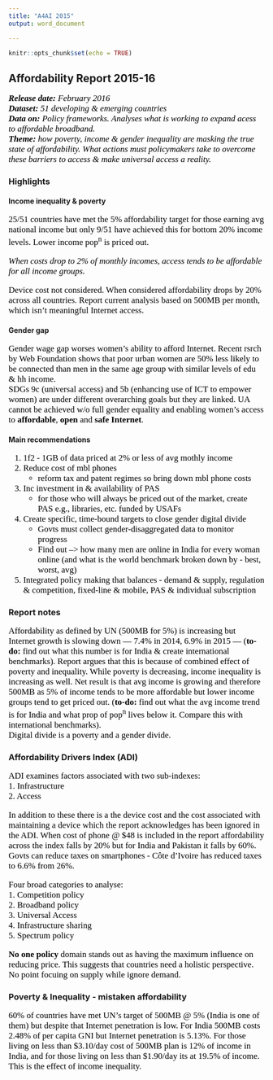 ```yaml
---
title: "A4AI 2015"
output: word_document

---
```

<style type="text/css">
p, ul, ol{ /* Normal  */
    font-family: Georgia;
    font-size:17px;
    color: #000
    }
</style>

```r
knitr::opts_chunk$set(echo = TRUE)
```

## Affordability Report 2015-16  
_**Release date:** February 2016_  
_**Dataset:** 51 developing & emerging countries_  
_**Data on:** Policy frameworks. Analyses what is working to expand acess to affordable broadband._  
_**Theme:** how poverty, income & gender inequality are masking the true state of affordability. What actions must policymakers take to overcome these barriers to access & make universal access a reality._    
  
### Highlights  

#### Income inequality & poverty
25/51 countries have met the 5% affordability target for those earning avg national income but only 9/51 have achieved this for bottom 20% income levels. Lower income pop^n^ is priced out.  
  
*When costs drop to 2% of monthly incomes, access tends to be affordable for all income groups.*  

Device cost not considered. When considered affordability drops by 20% across all countries. Report current analysis based on 500MB per month, which isn't meaningful Internet access.  
  
#### Gender gap  
Gender wage gap worses women's ability to afford Internet. Recent rsrch by Web Foundation shows that poor urban women are 50% less likely to be connected than men in the same age group with similar levels of edu & hh income.  
SDGs 9c (universal access) and 5b (enhancing use of ICT to empower women) are under different overarching goals but they are linked. UA cannot be achieved w/o full gender equality and enabling women's access to **affordable**, **open** and **safe Internet**.  

#### Main recommendations  
1. 1f2 - 1GB of data priced at 2% or less of avg mothly income  
2. Reduce cost of mbl phones  
    + reform tax and patent regimes so bring down mbl phone costs  
3. Inc investment in & availability of PAS  
    + for those who will always be priced out of the market, create PAS e.g., libraries, etc. funded by USAFs  
4. Create specific, time-bound targets to close gender digital divide  
    + Govts must collect gender-disaggregated data to monitor progress  
    + Find out --> how many men are online in India for every woman online (and what is the world benchmark broken down by - best, worst, avg)  
5. Integrated policy making that balances - demand & supply, regulation & competition, fixed-line & mobile, PAS & individual subscription  
  
### Report notes  
Affordability as defined by UN (500MB for 5%) is increasing but Internet growth is slowing down --- 7.4% in 2014, 6.9% in 2015 --- (**to-do:** find out what this number is for India & create international benchmarks). Report argues that this is because of combined effect of poverty and inequality. While poverty is decreasing, income inequality is increasing as well. Net result is that avg income is growing and therefore 500MB as 5% of income tends to be more affordable but lower income groups tend to get priced out.  (**to-do:** find out what the avg income trend is for India and what prop of pop^n^ lives below it.  Compare this with international benchmarks).  
Digital divide is a poverty and a gender divide.  
  

### Affordability Drivers Index (ADI)  
ADI examines factors associated with two sub-indexes:  
1. Infrastructure  
2. Access  

In addition to these there is a the device cost and the cost associated with maintaining a device which the report acknowledges has been ignored in the ADI. When cost of phone @ $48 is included in the report affordability across the index falls by 20% but for India and Pakistan it falls by 60%. Govts can reduce taxes on smartphones - Côte d’Ivoire has reduced taxes to 6.6% from 26%.  


Four broad categories to analyse:  
1. Competition policy  
2. Broadband policy  
3. Universal Access  
4. Infrastructure sharing  
5. Spectrum policy  

**No one policy** domain stands out as having the maximum influence on reducing price. This suggests that countries need a holistic perspective. No point focuing on supply while ignore demand.  

### Poverty & Inequality - mistaken affordability   
60% of countries have met UN's target of 500MB @ 5% (India is one of them) but despite that Internet penetration is low. For India 500MB costs 2.48% of per capita GNI but Internet penetration is 5.13%. For those living on less than \$3.10/day cost of 500MB plan is 12% of income in India, and for those living on less than \$1.90/day its at 19.5% of income. This is the effect of income inequality.  


